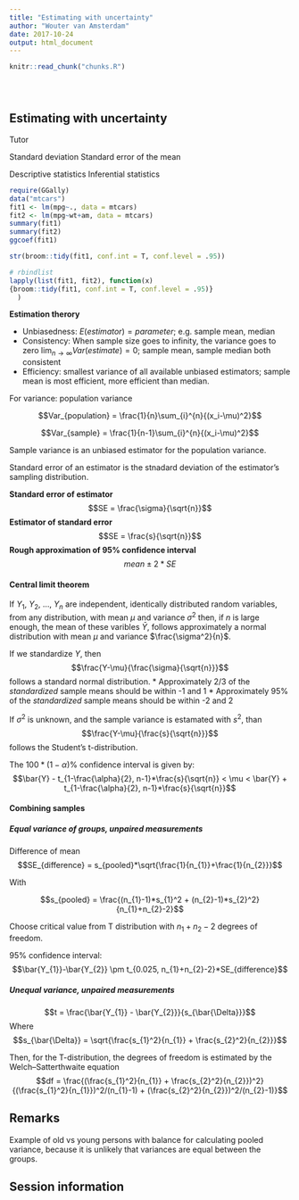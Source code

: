 ---
title: "Estimating with uncertainty"
author: "Wouter van Amsterdam"
date: 2017-10-24
output: html_document
---

<!-- The file analysis/chunks.R contains chunks that define default settings
shared across the workflowr files. -->
```{r read-chunk, include=FALSE, cache=FALSE}
knitr::read_chunk("chunks.R")
```

<!-- Update knitr chunk options -->
```{r knitr-opts-chunk, include=FALSE}
```

<!-- Insert the date the file was last updated -->
```{r last-updated, echo=FALSE, results='asis'}
```

<!-- Insert the code version (Git commit SHA1) if Git repository exists and R
 package git2r is installed -->
```{r code-version, echo=FALSE, results='asis'}
```

<!-- Add your analysis here -->
## Estimating with uncertainty
Tutor

Standard deviation
Standard error of the mean

Descriptive statistics
Inferential statistics


```{r, message = F, eval = F}
require(GGally)
data("mtcars")
fit1 <- lm(mpg~., data = mtcars)
fit2 <- lm(mpg~wt+am, data = mtcars)
summary(fit1)
summary(fit2)
ggcoef(fit1)

str(broom::tidy(fit1, conf.int = T, conf.level = .95))

# rbindlist
lapply(list(fit1, fit2), function(x)
{broom::tidy(fit1, conf.int = T, conf.level = .95)}
  )


```

**Estimation therory**

* Unbiasedness: $E(estimator) = parameter$; e.g. sample mean, median
* Consistency: When sample size goes to infinity, the variance goes to zero $\lim_{n\to\infty} Var(estimate)=0$; sample mean, sample median both consistent
* Efficiency: smallest variance of all available unbiased estimators; sample mean is most efficient, more efficient than median.

For variance:
population variance

$$Var_{population} = \frac{1}{n}\sum_{i}^{n}{(x_i-\mu)^2}$$

$$Var_{sample} = \frac{1}{n-1}\sum_{i}^{n}{(x_i-\mu)^2}$$

Sample variance is an unbiased estimator for the population variance.


Standard error of an estimator is the stnadard deviation of the estimator's sampling distribution.

**Standard error of estimator**
$$SE = \frac{\sigma}{\sqrt{n}}$$
**Estimator of standard error**
$$SE = \frac{s}{\sqrt{n}}$$
**Rough approximation of 95% confidence interval**
$$mean \pm 2*SE$$

#### Central limit theorem
If $Y_{1}$, $Y_{2}$, ..., $Y_{n}$ are independent, identically distributed random variables, 
from any distribution, with mean $\mu$ and variance $\sigma^2$ then, if $n$ is large enough,
 the mean of these varibles $\bar{Y}$, follows approximately a normal distribution with 
 mean $\mu$ and variance $\frac{\sigma^2}{n}$.

If we standardize $Y$, then $$\frac{Y-\mu}{\frac{\sigma}{\sqrt{n}}}$$ follows a standard normal distribution. 
* Approximately 2/3 of the *standardized* sample means should be within -1 and 1
* Approximately 95% of the *standardized* sample means should be within -2 and 2

If $\sigma^2$ is unknown, and the sample variance is estamated with $s^2$, than 
$$\frac{Y-\mu}{\frac{s}{\sqrt{n}}}$$ follows the Student's t-distribution.

The $100*(1-\alpha)\%$ confidence interval is given by:
$$\bar{Y} - t_{1-\frac{\alpha}{2}, n-1}*\frac{s}{\sqrt{n}} < \mu < \bar{Y} + t_{1-\frac{\alpha}{2}, n-1}*\frac{s}{\sqrt{n}}$$

#### Combining samples
##### Equal variance of groups, unpaired measurements
Difference of mean
$$SE_{difference} = s_{pooled}*\sqrt{\frac{1}{n_{1}}+\frac{1}{n_{2}}}$$

With

$$s_{pooled} = \frac{(n_{1}-1)*s_{1}^2 + (n_{2}-1)*s_{2}^2}{n_{1}+n_{2}-2}$$

Choose critical value from T distribution with $n_{1} + n_{2} - 2$ degrees of freedom.

95% confidence interval:
$$\bar{Y_{1}}-\bar{Y_{2}} \pm t_{0.025, n_{1}+n_{2}-2}*SE_{difference}$$

##### Unequal variance, unpaired measurements
$$t = \frac{\bar{Y_{1}} - \bar{Y_{2}}}{s_{\bar{\Delta}}}$$
Where
$$s_{\bar{\Delta}} = \sqrt{\frac{s_{1}^2}{n_{1}} + \frac{s_{2}^2}{n_{2}}}$$

Then, for the T-distribution, the degrees of freedom is estimated by the Welch–Satterthwaite equation
$$df = \frac{(\frac{s_{1}^2}{n_{1}} + \frac{s_{2}^2}{n_{2}})^2}{(\frac{s_{1}^2}{n_{1}})^2/(n_{1}-1) + (\frac{s_{2}^2}{n_{2}})^2/(n_{2}-1)}$$

## Remarks
Example of old vs young persons with balance for calculating pooled variance, 
because it is unlikely that variances are equal between the groups.

## Session information

<!-- Insert the session information into the document -->
```{r session-info}
```
